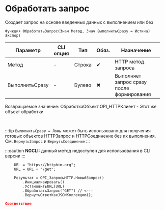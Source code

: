 ﻿---
sidebar_position: 1
description: Обработать запрос  и другие функции для работы с HTTP-клиент в Открытом пакете интеграций - бесплатной open-source библиотеке интеграций для 1С:Предприятие 8, OneScript и CLI
keywords: [1C, 1С, 1С:Предприятие, 1С:Предприятие 8.3, API, Интеграция, Сервисы, Обмен, OneScript, CLI, HTTP-клиент]
---


# Обработать запрос 
 Создает запрос на основе введенных данных с выполнением или без



`Функция ОбработатьЗапрос(Знач Метод, Знач ВыполнитьСразу = Истина) Экспорт`

  | Параметр | CLI опция | Тип | Обяз. | Назначение |
  |-|-|-|-|-|
  | Метод | - | Строка | &#x2714; | HTTP метод запроса |
  | ВыполнитьСразу | - | Булево | &#x2716; | Выполняет запрос сразу после формирования |

  
  Возвращаемое значение:   ОбработкаОбъект.OPI_HTTPКлиент -  Этот же объект обработки

<br/>

:::tip
`ВыполнитьСразу = Ложь` может быть использовано для получения готовых объектов HTTPЗапрос и HTTPСоединение без их выполнения. См. `ВернутьЗапрос` и `ВернутьСоединение`
:::

:::caution
**NOCLI:** данный метод недоступен для использования в CLI версии
:::
<br/>



```bsl title="Пример использования для 1С:Предприятие/OneScript"
    URL = "https://httpbin.org";
    URL = URL + "/get";

    Результат = OPI_ЗапросыHTTP.НовыйЗапрос()
        .Инициализировать()
        .УстановитьURL(URL)
        .ОбработатьЗапрос("GET") // <---
        .ВернутьОтветКакJSONКоллекцию();
```
    



```json title="Результат"
Соответствие
```
